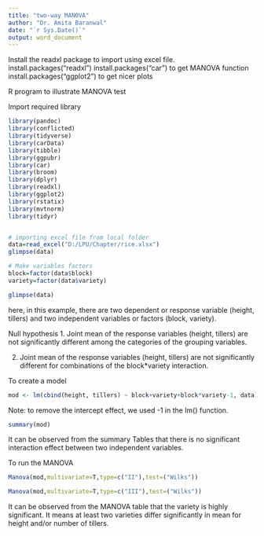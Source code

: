 ---
title: "two-way MANOVA"
author: "Dr. Amita Baranwal"
date: "`r Sys.Date()`"
output: word_document
---

Install the readxl package to import using excel file.
install.packages("readxl")
install.packages("car") to get MANOVA function
install.packages("ggplot2") to get nicer plots

R program to illustrate MANOVA test

Import required library

```{r setup, include=TRUE}
library(pandoc)
library(conflicted)
library(tidyverse)
library(carData)
library(tibble)
library(ggpubr)
library(car)
library(broom)
library(dplyr)
library(readxl)
library(ggplot2)
library(rstatix)
library(mvtnorm)
library(tidyr)


# importing excel file from local folder
data=read_excel("D:/LPU/Chapter/rice.xlsx")
glimpse(data)
```


```{r }
# Make variables factors 
block=factor(data$block)
variety=factor(data$variety)

glimpse(data)
```

here, in this example, there are two dependent or response variable (height, tillers) and two independent variables or factors (block, variety).

Null hypothesis
1. Joint mean of the response variables (height, tillers) are not significantly different among the categories of the grouping variables.

2. Joint mean of the response variables (height, tillers) are not significantly different for combinations of the block*variety interaction.

To create a model

```{r pressure, echo=FALSE}
mod <- lm(cbind(height, tillers) ~ block+variety+block*variety-1, data)
```

Note: to remove the intercept effect, we used -1 in the lm() function.

```{r }
summary(mod)
```

It can be observed from the summary Tables that there is no significant interaction effect between two independent variables. 

To run the MANOVA

```{r }
Manova(mod,multivariate=T,type=c("II"),test=("Wilks"))
```

```{r }
Manova(mod,multivariate=T,type=c("III"),test=("Wilks")) 
```
It can be observed from the MANOVA table that the variety is highly significant. It means at least two varieties differ significantly in mean for height    and/or number of tillers. 